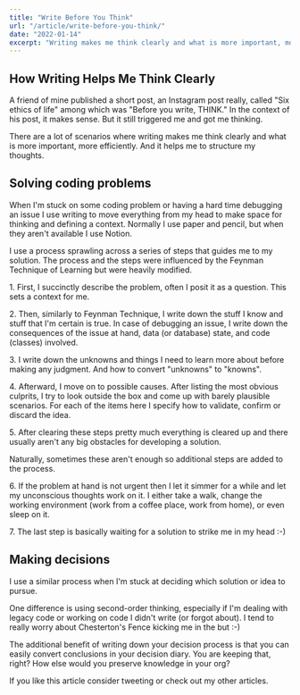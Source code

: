```yaml
---
title: "Write Before You Think"
url: "/article/write-before-you-think/"
date: "2022-01-14"
excerpt: "Writing makes me think clearly and what is more important, more efficiently. And it helps me to structure my thoughts."
---
```



<h2 class="text-white light-mode:text-gray-800 text-2xl italic mb-4">How Writing Helps Me Think Clearly</h2>

<p class="pb-3 text-slate-400 light-mode:text-slate-800 text-xl">A friend of mine published a short post, an Instagram post really, called <span class="text-e6n-green">"Six ethics of life"</span> among which was <span class="text-e6n-blue">"Before you write, THINK."</span> In the context of his post, it makes sense. But it still triggered me and got me thinking.</p>
<Divider></Divider>
<p class="pb-3 text-slate-400 light-mode:text-slate-800 text-xl">There are a lot of scenarios where writing makes me think clearly and what is more important, more efficiently. And it helps me to structure my thoughts.</p>

<h2 class="text-white light-mode:text-gray-800 text-2xl italic mt-8 mb-4">Solving coding problems</h2>
<p class="pb-3 text-slate-400 light-mode:text-slate-800 text-xl">When I'm stuck on some coding problem or having a hard time debugging an issue I use writing to move everything from my head to make space for thinking and defining a context. Normally I use paper and pencil, but when they aren't available I use Notion.</p>
<Divider></Divider>
<p class="pb-3 text-slate-400 light-mode:text-slate-800 text-xl">I use a process sprawling across a series of steps that guides me to my solution. The process and the steps were influenced by the <ColorLink href="https://fs.blog/feynman-technique/" color="blue">Feynman Technique of Learning</ColorLink> but were heavily modified.</p>
<Divider></Divider>

<p class="pb-3 text-slate-400 light-mode:text-slate-800 text-xl"><span class="text-e6n-red text-white mr-4">1.</span> First, I succinctly describe the problem, often I posit it as a question. This sets a context for me.</p>
<p class="pb-3 text-slate-400 light-mode:text-slate-800 text-xl"><span class="text-e6n-yellow text-white mr-4">2.</span> Then, similarly to Feynman Technique, I write down the stuff I know and stuff that I'm certain is true. In case of debugging an issue, I write down the consequences of the issue at hand, data (or database) state, and code (classes) involved.</p>
<p class="pb-3 text-slate-400 light-mode:text-slate-800 text-xl"><span class="text-e6n-green text-white mr-4">3.</span> I write down the unknowns and things I need to learn more about before making any judgment. And how to convert "unknowns" to "knowns".</p>
<p class="pb-3 text-slate-400 light-mode:text-slate-800 text-xl"><span class="text-e6n-blue text-white mr-4">4.</span> Afterward, I move on to possible causes. After listing the most obvious culprits, I try to look outside the box and come up with barely plausible scenarios. For each of the items here I specify how to validate, confirm or discard the idea.</p>
<p class="pb-3 text-slate-400 light-mode:text-slate-800 text-xl"><span class="text-e6n-red text-white mr-4">5.</span> After clearing these steps pretty much everything is cleared up and there usually aren't any big obstacles for developing a solution.</p>
<Divider></Divider>

<p class="pb-3 text-slate-400 light-mode:text-slate-800 text-xl">Naturally, sometimes these aren't enough so additional steps are added to the process.</p>
<p class="pb-3 text-slate-400 light-mode:text-slate-800 text-xl"><span class="text-e6n-yellow text-white mr-4">6.</span> If the problem at hand is not urgent then I let it simmer for a while and let my unconscious thoughts work on it. I either take a walk, change the working environment (work from a coffee place, work from home), or even sleep on it.</p>
<p class="pb-3 text-slate-400 light-mode:text-slate-800 text-xl"><span class="text-e6n-green text-white mr-4">7.</span> The last step is basically waiting for a solution to strike me in my head :-)</p>

<h2 class="text-white light-mode:text-gray-800 text-2xl italic mt-8 mb-4">Making decisions</h2>
<p class="pb-3 text-slate-400 light-mode:text-slate-800 text-xl">I use a similar process when I'm stuck at deciding which solution or idea to pursue.</p>
<p class="pb-3 text-slate-400 light-mode:text-slate-800 text-xl">One difference is using second-order thinking, especially if I'm dealing with legacy code or working on code I didn't write (or forgot about). I tend to really worry about <ColorLink href="https://fs.blog/chestertons-fence/" color="blue">Chesterton's Fence</ColorLink> kicking me in the but :-)</p>
<p class="pb-3 text-slate-400 light-mode:text-slate-800 text-xl">The additional benefit of writing down your decision process is that you can easily convert conclusions in your <ColorLink href="https://fs.blog/decision-journal/" color="blue">decision diary</ColorLink>. You are keeping that, right? How else would you preserve knowledge in your org?</p>
<p class="pb-3 text-slate-400 light-mode:text-slate-800 text-xl"></p>

<Divider></Divider>

<p class="pb-3 text-slate-400 light-mode:text-slate-800 text-xl">
    If you like this article consider <TweetLink text={ `How to "write before you think" on https://lukapeharda.com/article/write-before-you-think/ by @lukapeharda` }>tweeting</TweetLink> or check out my other <ColorLink href="/articles" color="red">articles</ColorLink>.
</p>